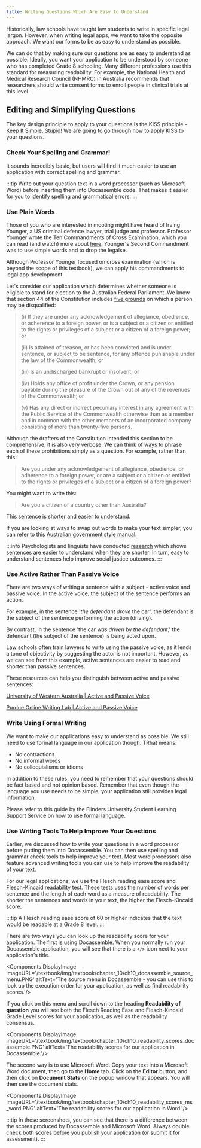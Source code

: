 ```yaml
---
title: Writing Questions Which Are Easy to Understand
---
```



Historically, law schools have taught law students to write in specific legal jargon. However, when writing legal apps, we want to take the opposite approach. We want our forms to be as easy to understand as possible. 

We can do that by making sure our questions are as easy to understand as possible. Ideally, you want your application to be understood by someone who has completed Grade 8 schooling. Many different professions use this standard for measuring readability. For example, the National Health and Medical Research Council (NHMRC) in Australia recommends that researchers should write consent forms to enroll people in clinical trials at this level.

## Editing and Simplifying Questions
The key design principle to apply to your questions is the KISS principle - [Keep It Simple, Stupid](https://www.interaction-design.org/literature/topics/keep-it-simple-stupid)! We are going to go through how to apply KISS to your questions.

### Check Your Spelling and Grammar!
It sounds incredibly basic, but users will find it much easier to use an application with correct spelling and grammar. 

:::tip
Write out your question text in a word processor (such as Microsoft Word) before inserting them into Docassemble code. That makes it easier for you to identify spelling and grammatical errors.
:::

### Use Plain Words
Those of you who are interested in mooting might have heard of Irving Younger, a US criminal defence lawyer, trial judge and professor. Professor Younger wrote the Ten Commandments of Cross Examination, which you can read (and watch) more about [here](https://www.advocacy.com.au/10-commandments-2.html). Younger's Second Commandment was to use simple words and to drop the legalse. 

Although Professor Younger focused on cross examination (which is beyond the scope of this textbook), we can apply his commandments to legal app development. 

Let's consider our application which determines whether someone is eligible to stand for election to the Australian Federal Parliament. We know that section 44 of the Constitution includes [five grounds](https://www8.austlii.edu.au/cgi-bin/viewdoc/au/legis/cth/consol_act/coaca430/s44.html) on which a person may be disqualified:

> (i) If they are under any acknowledgement of allegiance, obedience, or adherence to a foreign power, or is a subject or a citizen or entitled to the rights or privileges of a subject or a citizen of a foreign power; or
>
> (ii) Is attained of treason, or has been convicted and is under sentence, or subject to be sentence, for any offence punishable under the law of the Commonwealth; or
>
> (iii) Is an undischarged bankrupt or insolvent; or
>
> (iv) Holds any office of profit under the Crown, or any pension payable during the pleasure of the Crown out of any of the revenues of the Commonwealth; or
>
> (v) Has any direct or indirect pecuniary interest in any agreement with the Public Service of the Commonwealth otherwise than  as a member and in common with the other members of an incorporated company consisting of more than twenty-five persons.

Although the drafters of the Constitution intended this section to be comprehensive, it is also very verbose. We can think of ways to phrase each of these prohibitions simply as a question. For example, rather than this:

> Are you under any acknowledgement of allegiance, obedience, or adherence to a foreign power, or are a subject or a citizen or entitled to the rights or privileges of a subject or a citizen of a foreign power?

You might want to write this:

> Are you a citizen of a country other than Australia?

This sentence is shorter and easier to understand. 

If you are looking at ways to swap out words to make your text simpler, you can refer to this [Australian government style manual](https://www.stylemanual.gov.au/writing-and-designing-content/clear-language-and-writing-style/plain-language-and-word-choice).

:::info
Psychologists and linguists have conducted [research](https://journals.plos.org/plosone/article?id=10.1371/journal.pone.0282146) which shows sentences are easier to understand when they are shorter. In turn, easy to understand sentences help improve social justice outcomes.
:::

### Use Active Rather Than Passive Voice
There are two ways of writing a sentence with a subject - active voice and passive voice. In the active voice, the subject of the sentence performs an action. 

For example, in the sentence '*the defendant* *drove* the car', the defendant is the subject of the sentence performing the action (driving). 

By contrast, in the sentence 'the car *was driven* by *the defendant*,' the defendant (the subject of the sentence) is being acted upon.  

Law schools often train lawyers to write using the passive voice, as it lends a tone of objectivity by suggesting the actor is not important. However, as we can see from this example, active sentences are easier to read and shorter than passive sentences.

These resources can help you distinguish between active and passive sentences:

[University of Western Australia | Active and Passive Voice](https://www.uwa.edu.au/students/-/media/Project/UWA/UWA/Students/Docs/STUDYSmarter/GE4-Active-and-passive-voice.pdf)

[Purdue Online Writing Lab | Active and Passive Voice](https://owl.purdue.edu/owl/general_writing/academic_writing/active_and_passive_voice/index.html)

### Write Using Formal Writing
We want to make our applications easy to understand as possible. We still need to use formal language in our application though. TRhat means:

* No contractions
* No informal words
* No colloquialisms or idioms

In addition to these rules, you need to remember that your questions should be fact based and not opinion based. Remember that even though the language you use needs to be simple, your application still provides legal information.

Please refer to this guide by the Flinders University Student Learning Support Service on how to use [formal language](https://students.flinders.edu.au/content/dam/student/slss/english-language/formal-and-informal-language.pdf).

### Use Writing Tools To Help Improve Your Questions
Earlier, we discussed how to write your questions in a word processor before putting them into Docassemble. You can then use spelling and grammar check tools to help improve your text. Most word processors also feature advanced writing tools you can use to help improve the readability of your text.

For our legal applications, we use the Flesch reading ease score and Flesch-Kincaid readability test. These tests uses the number of words per sentence and the length of each word as a measure of readability. The shorter the sentences and words in your text, the higher the Flesch-Kincaid score. 

:::tip
A Flesch reading ease score of 60 or higher indicates that the text would be readable at a Grade 8 level.
:::

There are two ways you can look up the readability score for your application. The first is using Docassemble. When you normally run your Docassemble application, you will see that there is a `</>` icon next to your application's title.

<Components.DisplayImage imageURL='/textbook/img/textbook/chapter_10/ch10_docassemble_source_menu.PNG' altText='The source menu in Docassemble - you can use this to look up the execution order for your application, as well as find readability scores.'/>

If you click on this menu and scroll down to the heading **Readability of question** you will see both the Flesch Reading Ease and Flesch-Kincaid Grade Level scores for your application, as well as the readability consensus.

<Components.DisplayImage imageURL='/textbook/img/textbook/chapter_10/ch10_readability_scores_docassemble.PNG' altText='The readability scores for our application in Docassemble.'/>

The second way is to use Microsoft Word. Copy your text into a Microsoft Word document, then go to the **Home** tab. Click on the **Editor** button, and then click on **Document Stats** on the popup window that appears. You will then see the document stats.

<Components.DisplayImage imageURL='/textbook/img/textbook/chapter_10/ch10_readability_scores_ms_word.PNG' altText='The readability scores for our application in Word.'/>

:::tip
In these screenshots, you can see that there is a difference between the scores produced by Docassemble and Microsoft Word. Always double check both scores before you publish your application (or submit it for assessment).
:::